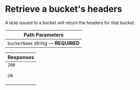 # Retrieve a bucket&#39;s headers



A `HEAD` issued to a bucket will return the headers for that bucket.

<table style={{"display":"table","width":"100%"}}><thead><tr><th style={{"textAlign":"left"}}>Path Parameters</th></tr></thead><tbody><tr><td><code>bucketName</code><span style={{"opacity":"0.6"}}> string</span><span style={{"opacity":"0.6"}}> — </span><strong style={{"fontSize":"var(--ifm-code-font-size)","color":"var(--openapi-required)"}}> REQUIRED</strong></td></tr></tbody></table><table style={{"display":"table","width":"100%"}}><thead><tr><th style={{"textAlign":"left"}}>Responses</th></tr></thead><tbody><tr><td><div style={{"display":"flex"}}><div style={{"marginRight":"var(--ifm-table-cell-padding)"}}><code>200</code></div><div>

ok

</div></div><div></div></td></tr></tbody></table>